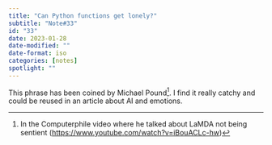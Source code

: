```yaml
---
title: "Can Python functions get lonely?"
subtitle: "Note#33"
id: "33"
date: 2023-01-28
date-modified: ""
date-format: iso
categories: [notes]
spotlight: ""
---
```

This phrase has been coined by Michael Pound[^1]. I find it really catchy and could be reused in an article about AI and emotions.

[^1]: In the Computerphile video where he talked about LaMDA not being sentient (<https://www.youtube.com/watch?v=iBouACLc-hw>)
